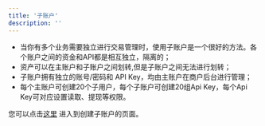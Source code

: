 ```yaml
---
title: '子账户'
description: ''
---
```


- 当你有多个业务需要独立进行交易管理时，使用子账户是一个很好的方法。各个账户之间的资金和API都是相互独立，隔离的；
- 资产可以在主账户和子账户之间划转,但是子账户之间无法进行划转；
- 子账户拥有独立的账号/密码和 API Key，均由主账户在商户后台进行管理；
- 每个主账户可创建20个子用户，每个子账户可创建20组Api Key，每个Api Key可对应设置读取、提现等权限。

您可以点击[这里](https://console-beta.basswallet.io/#/subAccount/index) 进入到创建子账户的页面。